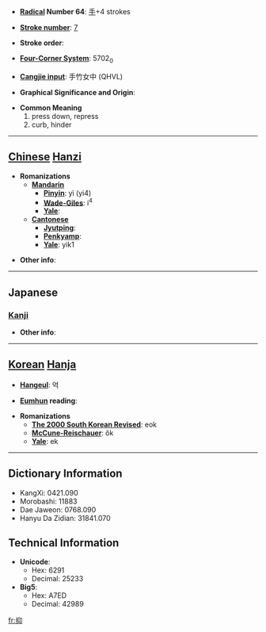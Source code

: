 * '''[[Wiktionary:Chinese radical index| Radical]] Number 64''': [[Wiktionary:Chinese radical index 手|手]]+4 strokes

* '''[[Wiktionary:Chinese total strokes index|Stroke number]]''': [[Wiktionary:Chinese total strokes index 7|7]]

* '''Stroke order''': 

* '''[[Wiktionary:Chinese four corner index|Four-Corner System]]''': 5702<sub>0</sub>

* '''[[Wiktionary:Chinese Cangjie index|Cangjie input]]''': 手竹女中 (QHVL)

* '''Graphical Significance and Origin''': 

* '''Common Meaning'''
*#press down, repress
*# curb, hinder


----

== [[Chinese]] [[Hanzi]] ==

* '''Romanizations'''
** '''[[Mandarin]]'''
*** '''[[Pinyin]]''': yì (yi4)
*** '''[[Wade-Giles]]''': i<sup>4</sup>
*** '''[[Yale]]''': 
** '''[[Cantonese]]'''
*** '''[[Jyutping]]''':
*** '''[[Penkyamp]]''': 
*** '''[[Yale]]''': yik1

* '''Other info''': 

----

==Japanese==
===[[Kanji]]===
{{kanji|on readings=[[よく]] (yoku)|kun readings=[[おさえる]] (osaeru)}}

* '''Other info''':  

----

== [[Korean]] [[Hanja]] ==

* '''[[Hangeul]]''': 억

* '''[[Eumhun]] reading''': 

* '''Romanizations'''
** '''[[The 2000 South Korean Revised Romanization|The 2000 South Korean Revised]]''': eok
** '''[[McCune-Reischauer]]''': ŏk
** '''[[Yale]]''': ek

----

== Dictionary Information ==

* KangXi: 0421.090
* Morobashi: 11883
* Dae Jaweon: 0768.090
* Hanyu Da Zidian: 31841.070

== Technical Information ==

* '''Unicode''':
** Hex: 6291
** Decimal: 25233
* '''Big5''':
** Hex: A7ED
** Decimal: 42989

[[fr:抑]]
